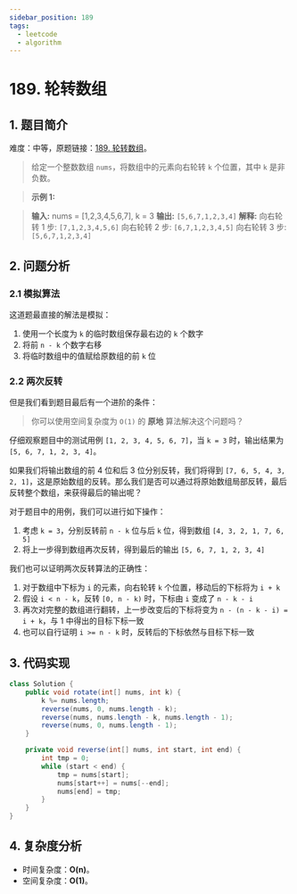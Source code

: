 ```yaml
---
sidebar_position: 189
tags:
  - leetcode
  - algorithm
---
```


# 189. 轮转数组

## 1. 题目简介

难度：中等，原题链接：[189. 轮转数组](https://leetcode.cn/problems/rotate-array/)。

> 给定一个整数数组 `nums`，将数组中的元素向右轮转 `k` 个位置，其中 `k` 是非负数。

> **示例 1:**

> **输入:** nums = [1,2,3,4,5,6,7], k = 3
**输出:** `[5,6,7,1,2,3,4]`
**解释:**
向右轮转 1 步: `[7,1,2,3,4,5,6]`
向右轮转 2 步: `[6,7,1,2,3,4,5]`
向右轮转 3 步: `[5,6,7,1,2,3,4]`


## 2. 问题分析

### 2.1 模拟算法

这道题最直接的解法是模拟：

1. 使用一个长度为 `k` 的临时数组保存最右边的 `k` 个数字
2. 将前 `n - k` 个数字右移
3. 将临时数组中的值赋给原数组的前 `k` 位

### 2.2 两次反转

但是我们看到题目最后有一个进阶的条件：

> 你可以使用空间复杂度为 `O(1)` 的 **原地** 算法解决这个问题吗？

仔细观察题目中的测试用例 `[1, 2, 3, 4, 5, 6, 7]`，当 `k = 3` 时，输出结果为 `[5, 6, 7, 1, 2, 3, 4]`。

如果我们将输出数组的前 4 位和后 3 位分别反转，我们将得到 `[7, 6, 5, 4, 3, 2, 1]`，这是原始数组的反转。那么我们是否可以通过将原始数组局部反转，最后反转整个数组，来获得最后的输出呢？

对于题目中的用例，我们可以进行如下操作：

1. 考虑 `k = 3`，分别反转前 `n - k` 位与后 `k` 位，得到数组 `[4, 3, 2, 1, 7, 6, 5]`
2. 将上一步得到数组再次反转，得到最后的输出 `[5, 6, 7, 1, 2, 3, 4]`

我们也可以证明两次反转算法的正确性：

1. 对于数组中下标为 `i` 的元素，向右轮转 `k` 个位置，移动后的下标将为 `i + k`
2. 假设 `i < n - k`，反转 `[0, n - k)` 时，下标由 `i` 变成了 `n - k - i`
3. 再次对完整的数组进行翻转，上一步改变后的下标将变为 `n - (n - k - i) = i + k`，与 1 中得出的目标下标一致
4. 也可以自行证明 `i >= n - k` 时，反转后的下标依然与目标下标一致

## 3. 代码实现

```java
class Solution {
    public void rotate(int[] nums, int k) {
        k %= nums.length;
        reverse(nums, 0, nums.length - k);
        reverse(nums, nums.length - k, nums.length - 1);
        reverse(nums, 0, nums.length - 1);
    }

    private void reverse(int[] nums, int start, int end) {
        int tmp = 0;
        while (start < end) {
            tmp = nums[start];
            nums[start++] = nums[--end];
            nums[end] = tmp;
        }
    }
}
```

## 4. 复杂度分析

- 时间复杂度：**O(n)**。
- 空间复杂度：**O(1)**。